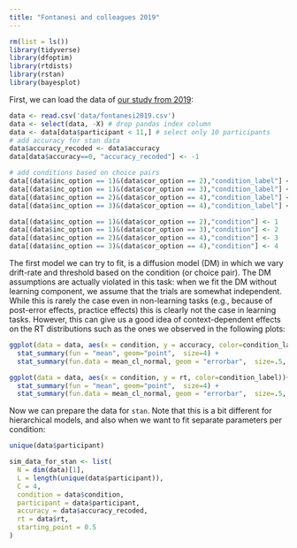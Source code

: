 ```yaml
---
title: "Fontanesi and colleagues 2019"
---
```


```r
rm(list = ls())
library(tidyverse)
library(dfoptim)
library(rtdists)
library(rstan)
library(bayesplot)
```

First, we can load the data of [our study from 2019](https://link.springer.com/article/10.3758/s13423-018-1554-2):

```r
data <- read.csv('data/fontanesi2019.csv')
data <- select(data, -X) # drop pandas index column
data <- data[data$participant < 11,] # select only 10 participants
# add accuracy for stan data
data$accuracy_recoded <- data$accuracy
data[data$accuracy==0, "accuracy_recoded"] <- -1

# add conditions based on choice pairs
data[(data$inc_option == 1)&(data$cor_option == 2),"condition_label"] <- "difficult_low"
data[(data$inc_option == 1)&(data$cor_option == 3),"condition_label"] <- "easy_low"
data[(data$inc_option == 2)&(data$cor_option == 4),"condition_label"] <- "easy_high"
data[(data$inc_option == 3)&(data$cor_option == 4),"condition_label"] <- "difficult_high"

data[(data$inc_option == 1)&(data$cor_option == 2),"condition"] <- 1
data[(data$inc_option == 1)&(data$cor_option == 3),"condition"] <- 2
data[(data$inc_option == 2)&(data$cor_option == 4),"condition"] <- 3
data[(data$inc_option == 3)&(data$cor_option == 4),"condition"] <- 4
```

The first model we can try to fit, is a diffusion model (DM) in which we vary drift-rate and threshold based on the condition (or choice pair). The DM assumptions are actually violated in this task: when we fit the DM without learning component, we assume that the trials are somewhat independent. While this is rarely the case even in non-learning tasks (e.g., because of post-error effects, practice effects) this is clearly not the case in learning tasks. However, this can give us a good idea of context-dependent effects on the RT distributions such as the ones we observed in the following plots:

```r
ggplot(data = data, aes(x = condition, y = accuracy, color=condition_label))+
  stat_summary(fun = "mean", geom="point",  size=4) +
  stat_summary(fun.data = mean_cl_normal, geom = "errorbar",  size=.5, width=.3)

ggplot(data = data, aes(x = condition, y = rt, color=condition_label))+
  stat_summary(fun = "mean", geom="point",  size=4) +
  stat_summary(fun.data = mean_cl_normal, geom = "errorbar",  size=.5, width=.3)
```

Now we can prepare the data for `stan`. Note that this is a bit different for hierarchical models, and also when we want to fit separate parameters per condition:

```r
unique(data$participant)

sim_data_for_stan <- list(
  N = dim(data)[1],
  L = length(unique(data$participant)),
  C = 4,
  condition = data$condition,
  participant = data$participant,
  accuracy = data$accuracy_recoded,
  rt = data$rt,
  starting_point = 0.5
)
```
